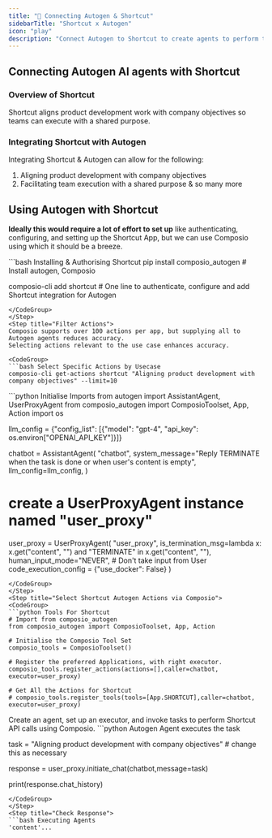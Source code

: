 ```yaml
---
title: "🚀 Connecting Autogen & Shortcut"
sidebarTitle: "Shortcut x Autogen"
icon: "play"
description: "Connect Autogen to Shortcut to create agents to perform tasks using natural language"
---
```


## Connecting Autogen AI agents with Shortcut

### Overview of Shortcut

Shortcut aligns product development work with company objectives so teams can execute with a shared purpose.

### Integrating Shortcut with Autogen

Integrating Shortcut & Autogen can allow for the following:

1. Aligning product development with company objectives
2. Facilitating team execution with a shared purpose
& so many more

## Using Autogen with Shortcut

<Steps>
<Step title="Setting Up the Environment">

**Ideally this would require a lot of effort to set up** like authenticating, configuring, and setting up the Shortcut App, but we can use Composio using which it should be a breeze.

<CodeGroup>
```bash Installing & Authorising Shortcut
pip install composio_autogen # Install autogen, Composio 

composio-cli add shortcut # One line to authenticate, configure and add Shortcut integration for Autogen
```
</CodeGroup>
</Step>
<Step title="Filter Actions">
Composio supports over 100 actions per app, but supplying all to Autogen agents reduces accuracy.
Selecting actions relevant to the use case enhances accuracy.

<CodeGroup>
```bash Select Specific Actions by Usecase
composio-cli get-actions shortcut "Aligning product development with company objectives" --limit=10
```
</CodeGroup>

</Step>
<Step title="Import Base Packages">

<CodeGroup>
```python Initialise Imports
from autogen import AssistantAgent, UserProxyAgent
from composio_autogen import ComposioToolset, App, Action
import os

llm_config = {"config_list": [{"model": "gpt-4", "api_key": os.environ["OPENAI_API_KEY"]}]}

chatbot = AssistantAgent(
    "chatbot",
    system_message="Reply TERMINATE when the task is done or when user's content is empty",
    llm_config=llm_config,
)

# create a UserProxyAgent instance named "user_proxy"
user_proxy = UserProxyAgent(
    "user_proxy",
    is_termination_msg=lambda x: x.get("content", "") and "TERMINATE" in x.get("content", ""),
    human_input_mode="NEVER", # Don't take input from User
    code_execution_config = {"use_docker": False}
)
```
</CodeGroup>
</Step>
<Step title="Select Shortcut Autogen Actions via Composio">
<CodeGroup>
```python Tools For Shortcut
# Import from composio_autogen
from composio_autogen import ComposioToolset, App, Action

# Initialise the Composio Tool Set
composio_tools = ComposioToolset()

# Register the preferred Applications, with right executor. 
composio_tools.register_actions(actions=[],caller=chatbot, executor=user_proxy)

# Get All the Actions for Shortcut
# composio_tools.register_tools(tools=[App.SHORTCUT],caller=chatbot, executor=user_proxy) 
```
</CodeGroup>
</Step>
<Step title="Execute the Agent">
Create an agent, set up an executor, and invoke tasks to perform Shortcut API calls using Composio. 
<CodeGroup>
```python Autogen Agent executes the task

task = "Aligning product development with company objectives" # change this as necessary

response = user_proxy.initiate_chat(chatbot,message=task)

print(response.chat_history)
```
</CodeGroup>
</Step>
<Step title="Check Response">
```bash Executing Agents
'content'...
```
</Step>
</Steps>
